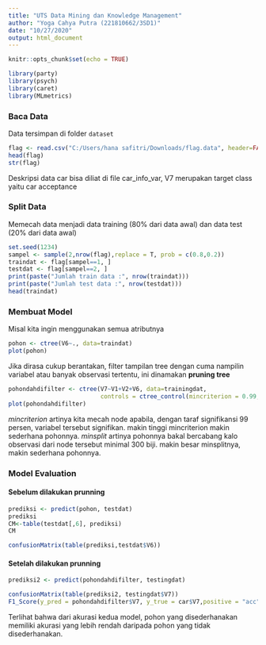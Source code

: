 ---
title: "UTS Data Mining dan Knowledge Management"
author: "Yoga Cahya Putra (221810662/3SD1)"
date: "10/27/2020"
output: html_document
---

```{r setup, include=FALSE}
knitr::opts_chunk$set(echo = TRUE)
```

```{r message=FALSE, warning=FALSE}
library(party)
library(psych)
library(caret)
library(MLmetrics)

```

### Baca Data
Data tersimpan di folder `dataset`
```{r}
flag <- read.csv("C:/Users/hana safitri/Downloads/flag.data", header=FALSE, stringsAsFactors=TRUE)
head(flag)
str(flag)
```
Deskripsi data car bisa diliat di file car_info_var, V7 merupakan target class yaitu car acceptance


### Split Data
Memecah data menjadi data training (80% dari data awal) dan data test (20% dari data awal)
```{r}
set.seed(1234)
sampel <- sample(2,nrow(flag),replace = T, prob = c(0.8,0.2))
traindat <- flag[sampel==1, ]
testdat <- flag[sampel==2, ]
print(paste("Jumlah train data :", nrow(traindat)))
print(paste("Jumlah test data :", nrow(testdat)))
head(traindat)
```
### Membuat Model
Misal kita ingin menggunakan semua atributnya
```{r}
pohon <- ctree(V6~., data=traindat)
plot(pohon)
```


Jika dirasa cukup berantakan, filter tampilan tree dengan cuma nampilin variabel atau banyak observasi tertentu, ini dinamakan **pruning tree**
```{r}
pohondahdifilter <- ctree(V7~V1+V2+V6, data=trainingdat, 
                          controls = ctree_control(mincriterion = 0.99, minsplit = 300))
plot(pohondahdifilter)
```
*mincriterion* artinya kita mecah node apabila, dengan taraf signifikansi 99 persen, variabel tersebut signifikan. makin tinggi mincriterion makin sederhana pohonnya.
*minsplit* artinya pohonnya bakal bercabang kalo observasi dari node tersebut minimal 300 biji. makin besar minsplitnya, makin sederhana pohonnya.


### Model Evaluation
#### Sebelum dilakukan prunning
```{r}
prediksi <- predict(pohon, testdat)
prediksi
CM<-table(testdat[,6], prediksi)
CM

confusionMatrix(table(prediksi,testdat$V6))
```

#### Setelah dilakukan prunning
```{r}
prediksi2 <- predict(pohondahdifilter, testingdat)

confusionMatrix(table(prediksi2, testingdat$V7))
F1_Score(y_pred = pohondahdifilter$V7, y_true = car$V7,positive = "acc")
```

Terlihat bahwa dari akurasi kedua model, pohon yang disederhanakan memiliki akurasi yang lebih rendah daripada pohon yang tidak disederhanakan.